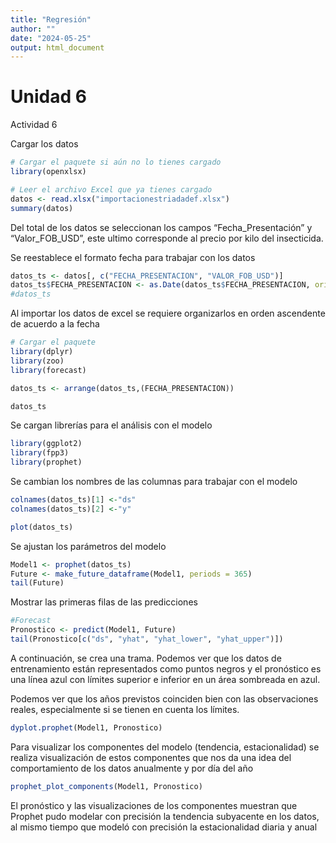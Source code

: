 ```yaml
---
title: "Regresión"
author: ""
date: "2024-05-25"
output: html_document
---
```


# Unidad 6

Actividad 6

Cargar los datos

```r
# Cargar el paquete si aún no lo tienes cargado
library(openxlsx)

# Leer el archivo Excel que ya tienes cargado
datos <- read.xlsx("importacionestriadadef.xlsx")
summary(datos)

```


Del total de los datos se seleccionan los campos "Fecha_Presentación" y "Valor_FOB_USD", este ultimo corresponde al precio por kilo del insecticida.

Se reestablece el formato fecha para trabajar con los datos

```r
datos_ts <- datos[, c("FECHA_PRESENTACION", "VALOR_FOB_USD")]
datos_ts$FECHA_PRESENTACION <- as.Date(datos_ts$FECHA_PRESENTACION, origin = "1899-12-30")
#datos_ts

```

Al importar los datos de excel se requiere organizarlos en orden ascendente de acuerdo a la fecha

```r

# Cargar el paquete
library(dplyr)
library(zoo)
library(forecast)

datos_ts <- arrange(datos_ts,(FECHA_PRESENTACION))

datos_ts
```

Se cargan librerías para el análisis con el modelo

```r
library(ggplot2)
library(fpp3)
library(prophet)
```

Se cambian los nombres de las columnas para trabajar con el modelo

```r
colnames(datos_ts)[1] <-"ds"
colnames(datos_ts)[2] <-"y"
```

```r
plot(datos_ts)
```

Se ajustan los parámetros del modelo 

```r
Model1 <- prophet(datos_ts)
Future <- make_future_dataframe(Model1, periods = 365)
tail(Future)
```

Mostrar las primeras filas de las predicciones

```r
#Forecast
Pronostico <- predict(Model1, Future)
tail(Pronostico[c("ds", "yhat", "yhat_lower", "yhat_upper")])

```

A continuación, se crea una trama. Podemos ver que los datos de entrenamiento están representados como puntos negros y el pronóstico es una línea azul con límites superior e inferior en un área sombreada en azul.

Podemos ver que los años previstos coinciden bien con las observaciones reales, especialmente si se tienen en cuenta los límites.

```r
dyplot.prophet(Model1, Pronostico)
```


Para visualizar los componentes del modelo (tendencia, estacionalidad) se realiza visualización de estos componentes que nos da una idea del comportamiento de los datos anualmente y por día del año

```r
prophet_plot_components(Model1, Pronostico)
```

El pronóstico y las visualizaciones de los componentes muestran que Prophet pudo modelar con precisión la tendencia subyacente en los datos, al mismo tiempo que modeló con precisión la estacionalidad diaria y anual 